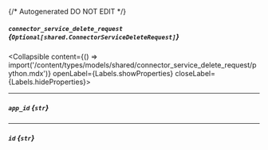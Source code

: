 {/* Autogenerated DO NOT EDIT  */}

##### `connector_service_delete_request` *{`Optional[shared.ConnectorServiceDeleteRequest]`}*
<Collapsible content={() => import('/content/types/models/shared/connector_service_delete_request/python.mdx')} openLabel={Labels.showProperties} closeLabel={Labels.hideProperties}>
</Collapsible>

---
##### `app_id` *{`str`}*

---
##### `id` *{`str`}*



